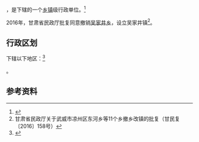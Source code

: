 {{中国乡级行政区|62/06/02/213/000}}

'''{{PAGENAMEBASE}}'''，是{{PRC admin/fullname|62/06/02/213/000|3}}下辖的一个[[乡镇|乡镇]]级行政单位。<ref>{{PRC admin/ref sgc|{{PRC admin/parent|62/06/02/213/000}}}}</ref>

2016年，甘肃省民政厅批复同意撤销[[吴家井乡|吴家井乡]]，设立吴家井镇<ref>甘肃省民政厅关于武威市凉州区东河乡等11个乡撤乡改镇的批复（甘民复〔2016〕158号）</ref>。

== 行政区划 ==

{{PAGENAMEBASE}}下辖以下地区：<ref>{{PRC admin/ref sgc|62/06/02/213/000}}</ref>

{{PRC admin/children|62/06/02/213/000}}。

== 参考资料 ==

{{reflist}}

{{行政区划小作品}}
{{PRC admin/navcat|62/06/02/213/000}}